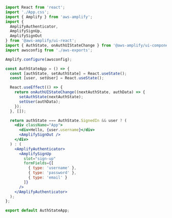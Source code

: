 ```jsx
import React from 'react';
import './App.css';
import { Amplify } from 'aws-amplify';
import {
  AmplifyAuthenticator,
  AmplifySignUp,
  AmplifySignOut
} from '@aws-amplify/ui-react';
import { AuthState, onAuthUIStateChange } from '@aws-amplify/ui-components';
import awsconfig from './aws-exports';

Amplify.configure(awsconfig);

const AuthStateApp = () => {
  const [authState, setAuthState] = React.useState();
  const [user, setUser] = React.useState();

  React.useEffect(() => {
    return onAuthUIStateChange((nextAuthState, authData) => {
      setAuthState(nextAuthState);
      setUser(authData);
    });
  }, []);

  return authState === AuthState.SignedIn && user ? (
    <div className="App">
      <div>Hello, {user.username}</div>
      <AmplifySignOut />
    </div>
  ) : (
    <AmplifyAuthenticator>
      <AmplifySignUp
        slot="sign-up"
        formFields={[
          { type: 'username' },
          { type: 'password' },
          { type: 'email' }
        ]}
      />
    </AmplifyAuthenticator>
  );
};

export default AuthStateApp;
```
